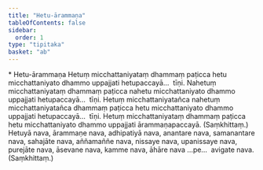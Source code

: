 ```yaml
---
title: "Hetu-ārammaṇa"
tableOfContents: false
sidebar:
  order: 1
type: "tipitaka"
basket: "ab"
---
```



<DynamicBreadcrumb />

<Paragraph type="center">
* Hetu-ārammaṇa
</Paragraph>

<Division number="429">

<Paragraph number="931">
Hetuṃ micchattaniyataṃ dhammaṃ paṭicca hetu micchattaniyato dhammo uppajjati hetupaccayā…  tīṇi.
</Paragraph>

<Paragraph number="932">
Nahetuṃ micchattaniyataṃ dhammaṃ paṭicca nahetu micchattaniyato dhammo uppajjati hetupaccayā…  tīṇi.
</Paragraph>

<Paragraph number="933">
Hetuṃ micchattaniyatañca nahetuṃ micchattaniyatañca dhammaṃ paṭicca hetu micchattaniyato dhammo uppajjati hetupaccayā…  tīṇi.
</Paragraph>

<Paragraph number="934">
Hetuṃ micchattaniyataṃ dhammaṃ paṭicca hetu micchattaniyato dhammo uppajjati ārammaṇapaccayā. (Saṃkhittaṃ.)
</Paragraph>

</Division>
<Division number="430">

<Paragraph number="935">
Hetuyā nava, ārammaṇe nava, adhipatiyā nava, anantare nava, samanantare nava, sahajāte nava, aññamaññe nava, nissaye nava, upanissaye nava, purejāte nava, āsevane nava, kamme nava, āhāre nava …pe…  avigate nava. (Saṃkhittaṃ.)
</Paragraph>
</Division>